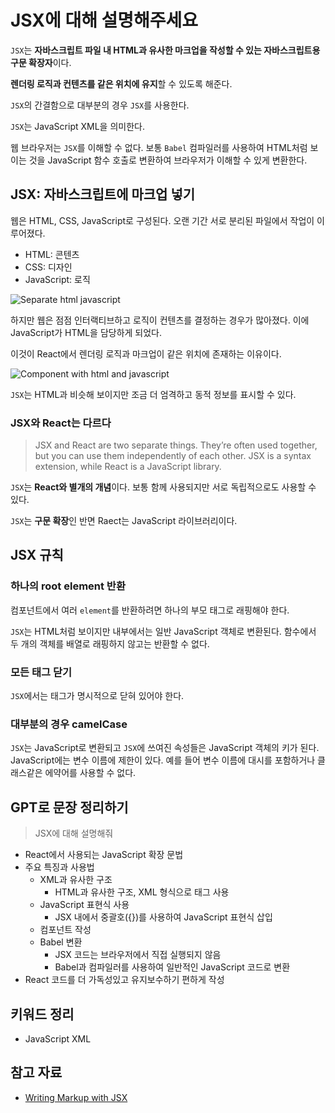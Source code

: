 # JSX에 대해 설명해주세요

`JSX`는 **자바스크립트 파일 내 HTML과 유사한 마크업을 작성할 수 있는 자바스크립트용 구문 확장자**이다.

**렌더링 로직과 컨텐츠를 같은 위치에 유지**할 수 있도록 해준다.

`JSX`의 간결함으로 대부분의 경우 `JSX`를 사용한다.

`JSX`는 JavaScript XML을 의미한다.

웹 브라우저는 `JSX`를 이해할 수 없다.
보통 `Babel` 컴파일러를 사용하여 HTML처럼 보이는 것을 JavaScript 함수 호출로 변환하여 브라우저가 이해할 수 있게 변환한다.

## JSX: 자바스크립트에 마크업 넣기

웹은 HTML, CSS, JavaScript로 구성된다.
오랜 기간 서로 분리된 파일에서 작업이 이루어졌다.

- HTML: 콘텐츠
- CSS: 디자인
- JavaScript: 로직

![Separate html javascript](./images/separate-html-javascript.png)

하지만 웹은 점점 인터랙티브하고 로직이 컨텐츠를 결정하는 경우가 많아졌다.
이에 JavaScript가 HTML을 담당하게 되었다.

이것이 React에서 렌더링 로직과 마크업이 같은 위치에 존재하는 이유이다.

![Component with html and javascript](./images/component-with-html-and-javascript.png)

`JSX`는 HTML과 비슷해 보이지만 조금 더 엄격하고 동적 정보를 표시할 수 있다.

### JSX와 React는 다르다

> JSX and React are two separate things. They’re often used together, but you can use them independently of each other. JSX is a syntax extension, while React is a JavaScript library.

`JSX`는 **React와 별개의 개념**이다.
보통 함께 사용되지만 서로 독립적으로도 사용할 수 있다.

`JSX`는 **구문 확장**인 반면 Raect는 JavaScript 라이브러리이다.

## JSX 규칙

### 하나의 root element 반환

컴포넌트에서 여러 `element`를 반환하려면 하나의 부모 태그로 래핑해야 한다.

`JSX`는 HTML처럼 보이지만 내부에서는 일반 JavaScript 객체로 변환된다.
함수에서 두 개의 객체를 배열로 래핑하지 않고는 반환할 수 없다.

### 모든 태그 닫기

`JSX`에서는 태그가 명시적으로 닫혀 있어야 한다.

### 대부분의 경우 camelCase

`JSX`는 JavaScript로 변환되고 `JSX`에 쓰여진 속성들은 JavaScript 객체의 키가 된다.
JavaScript에는 변수 이름에 제한이 있다.
예를 들어 변수 이름에 대시를 포함하거나 클래스같은 에약어를 사용할 수 없다.

## GPT로 문장 정리하기

> JSX에 대해 설명해줘

- React에서 사용되는 JavaScript 확장 문법
- 주요 특징과 사용법
  - XML과 유사한 구조
    - HTML과 유사한 구조, XML 형식으로 태그 사용
  - JavaScript 표현식 사용
    - JSX 내에서 중괄호({})를 사용하여 JavaScript 표현식 삽입
  - 컴포넌트 작성
  - Babel 변환
    - JSX 코드는 브라우저에서 직접 실행되지 않음
    - Babel과 컴파일러를 사용하여 일반적인 JavaScript 코드로 변환
- React 코드를 더 가독성있고 유지보수하기 편하게 작성

## 키워드 정리

- JavaScript XML

## 참고 자료

- [Writing Markup with JSX](https://react.dev/learn/writing-markup-with-jsx)
